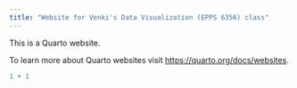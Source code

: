 ```yaml
---
title: "Website for Venki's Data Visualization (EPPS 6356) class"
---
```


This is a Quarto website.

To learn more about Quarto websites visit <https://quarto.org/docs/websites>.

```r
1 + 1
```
